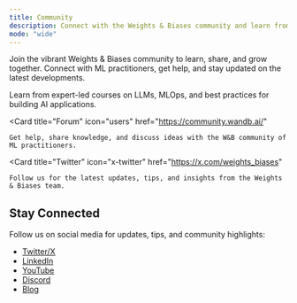 ```yaml
---
title: Community
description: Connect with the Weights & Biases community and learn from experts
mode: "wide"
---
```


Join the vibrant Weights & Biases community to learn, share, and grow together. Connect with ML practitioners, get help, and stay updated on the latest developments.

<CardGroup cols={3}>
  <Card
    title="LLM Courses"
    icon="graduation-cap"
    href="https://wandb.courses"
  >
    Learn from expert-led courses on LLMs, MLOps, and best practices for building AI applications.
  </Card>
  
  <Card
    title="Forum"
    icon="users"
    href="https://community.wandb.ai/"
  >
    Get help, share knowledge, and discuss ideas with the W&B community of ML practitioners.
  </Card>
  
  <Card
    title="Twitter"
    icon="x-twitter"
    href="https://x.com/weights_biases"
  >
    Follow us for the latest updates, tips, and insights from the Weights & Biases team.
  </Card>
</CardGroup>

## Stay Connected

Follow us on social media for updates, tips, and community highlights:

- [Twitter/X](https://x.com/weights_biases)
- [LinkedIn](https://www.linkedin.com/company/wandb/)
- [YouTube](https://www.youtube.com/c/WeightsBiases)
- [Discord](https://discord.com/invite/RgB8CPk2ce) 
- [Blog](https://wandb.ai/site/articles)